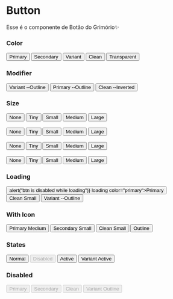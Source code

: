 
<Meta title="Button" component={Button} />

# Button

Esse é o componente de Botão do Grimório✨

### Color
<Preview>
  <Story name="Color">
   <Button color="primary" className="teste">Primary</Button>
    <Button color="secondary">Secondary</Button>
    <Button color="variant">Variant</Button>
    <Button color="clean" size="small">Clean</Button>
    <Button color="transparent">Transparent</Button>
  </Story>
</Preview>

### Modifier
<Preview>
  <Story name="Modifier">
    <div>
      <Button color="variant" modifier="outline">Variant --Outline</Button>
      <Button color="primary" modifier="outline">Primary --Outline</Button>
      <Button color="clean" modifier="inverted" size="small">Clean --Inverted</Button>
    </div>
  </Story>
</Preview>

### Size
<Preview>
  <Story name="Size">
    <Button size="none">None</Button>
    <Button size="tiny">Tiny</Button>
    <Button size="small">Small</Button>
    <Button>Medium</Button>
    <Button size="large">Large</Button>
    <br />
    <br />
    <Button modifier="outline" size="none">None</Button>
    <Button modifier="outline" size="tiny">Tiny</Button>
    <Button modifier="outline" size="small">Small</Button>
    <Button modifier="outline">Medium</Button>
    <Button modifier="outline" size="large">Large</Button>
    <br />
    <br />
    <Button loading size="none">None</Button>
    <Button loading size="tiny">Tiny</Button>
    <Button loading size="small">Small</Button>
    <Button loading>Medium</Button>
    <Button loading size="large">Large</Button>
    <br />
    <br />
    <Button iconRight="person" size="none">None</Button>
    <Button iconRight="person" size="tiny">Tiny</Button>
    <Button iconRight="person" size="small">Small</Button>
    <Button iconRight="person">Medium</Button>
    <Button iconRight="person" size="large">Large</Button>
  </Story>
</Preview>

### Loading
<Preview>
  <Story name="Loading">
    <Button
      onClick={() => alert("btn is disabled while loading")}
      loading
      color="primary">Primary</Button>
    <Button loading color="clean" size="small">Clean Small</Button>
    <Button color="variant" modifier="outline" loading>Variant --Outline</Button>
  </Story>
</Preview>

### With Icon
<Preview>
  <Story name="With icon">
    <Button iconLeft="person" color="primary">Primary Medium</Button>
    <Button color="secondary" size="small" iconRight="insert_link">Secondary Small</Button>
    <Button
      color="clean"
      iconLeft="person"
      iconRight="keyboard_arrow_down"
      size="small">Clean Small</Button>
    <Button iconLeft="person" color="primary" modifier="outline">Outline</Button>
  </Story>
</Preview>

### States
<Preview>
  <Story name="States">
    <Button color="primary">Normal</Button>
    <Button color="primary" disabled>Disabled</Button>
    <Button color="primary" active>Active</Button>
    <Button color="variant" modifier="outline" active>Variant Active</Button>
  </Story>
</Preview>

### Disabled
<Preview>
  <Story name="Disabled">
    <Button color="primary" disabled>Primary</Button>
    <Button color="secondary" disabled>Secondary</Button>
    <Button color="clean" size="small" disabled>Clean</Button>
    <Button color="variant" modifier="outline" disabled>Variant Outline</Button>
  </Story>
</Preview>

